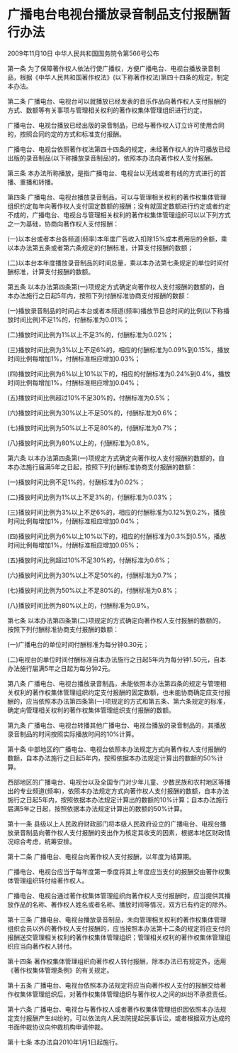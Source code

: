 # 广播电台电视台播放录音制品支付报酬暂行办法

2009年11月10日 中华人民共和国国务院令第566号公布

  

第一条 为了保障著作权人依法行使广播权，方便广播电台、电视台播放录音制品，根据《中华人民共和国著作权法》(以下称著作权法)第四十四条的规定，制定本办法。

第二条 广播电台、电视台可以就播放已经发表的音乐作品向著作权人支付报酬的方式、数额等有关事项与管理相关权利的著作权集体管理组织进行约定。

广播电台、电视台播放已经出版的录音制品，已经与著作权人订立许可使用合同的，按照合同约定的方式和标准支付报酬。

广播电台、电视台依照著作权法第四十四条的规定，未经著作权人的许可播放已经出版的录音制品(以下称播放录音制品)的，依照本办法向著作权人支付报酬。

第三条 本办法所称播放，是指广播电台、电视台以无线或者有线的方式进行的首播、重播和转播。

第四条 广播电台、电视台播放录音制品，可以与管理相关权利的著作权集体管理组织约定每年向著作权人支付固定数额的报酬；没有就固定数额进行约定或者约定不成的，广播电台、电视台与管理相关权利的著作权集体管理组织可以以下列方式之一为基础，协商向著作权人支付报酬：

(一)以本台或者本台各频道(频率)本年度广告收入扣除15%成本费用后的余额，乘以本办法第五条或者第六条规定的付酬标准，计算支付报酬的数额；

(二)以本台本年度播放录音制品的时间总量，乘以本办法第七条规定的单位时间付酬标准，计算支付报酬的数额。

第五条 以本办法第四条第(一)项规定方式确定向著作权人支付报酬的数额的，自本办法施行之日起5年内，按照下列付酬标准协商支付报酬的数额：

(一)播放录音制品的时间占本台或者本频道(频率)播放节目总时间的比例(以下称播放时间比例)不足1%的，付酬标准为0.01%；

(二)播放时间比例为1%以上不足3%的，付酬标准为0.02%；

(三)播放时间比例为3%以上不足6%的，相应的付酬标准为0.09%到0.15%，播放时间比例每增加1%，付酬标准相应增加0.03%；

(四)播放时间比例为6%以上10%以下的，相应的付酬标准为0.24%到0.4%，播放时间比例每增加1%，付酬标准相应增加0.04%；

(五)播放时间比例超过10%不足30%的，付酬标准为0.5%；

(六)播放时间比例为30%以上不足50%的，付酬标准为0.6%；

(七)播放时间比例为50%以上不足80%的，付酬标准为0.7%；

(八)播放时间比例为80%以上的，付酬标准为0.8%。

第六条 以本办法第四条第(一)项规定方式确定向著作权人支付报酬的数额的，自本办法施行届满5年之日起，按照下列付酬标准协商支付报酬的数额：

(一)播放时间比例不足1%的，付酬标准为0.02%；

(二)播放时间比例为1%以上不足3%的，付酬标准为0.03%；

(三)播放时间比例为3%以上不足6%的，相应的付酬标准为0.12%到0.2%，播放时间比例每增加1%，付酬标准相应增加0.04%；

(四)播放时间比例为6%以上10%以下的，相应的付酬标准为0.3%到0.5%，播放时间比例每增加1%，付酬标准相应增加0.05%；

(五)播放时间比例超过10%不足30%的，付酬标准为0.6%；

(六)播放时间比例为30%以上不足50%的，付酬标准为0.7%；

(七)播放时间比例为50%以上不足80%的，付酬标准为0.8%；

(八)播放时间比例为80%以上的，付酬标准为0.9%。

第七条 以本办法第四条第(二)项规定的方式确定向著作权人支付报酬的数额的，按照下列付酬标准协商支付报酬的数额：

(一)广播电台的单位时间付酬标准为每分钟0.30元；

(二)电视台的单位时间付酬标准自本办法施行之日起5年内为每分钟1.50元，自本办法施行届满5年之日起为每分钟2元。

第八条 广播电台、电视台播放录音制品，未能依照本办法第四条的规定与管理相关权利的著作权集体管理组织约定支付报酬的固定数额，也未能协商确定应支付报酬的，应当依照本办法第四条第(一)项规定的方式和第五条、第六条规定的标准，确定向管理相关权利的著作权集体管理组织支付报酬的数额。

第九条 广播电台、电视台转播其他广播电台、电视台播放的录音制品的，其播放录音制品的时间按照实际播放时间的10%计算。

第十条 中部地区的广播电台、电视台依照本办法规定方式向著作权人支付报酬的数额，自本办法施行之日起5年内，按照依据本办法规定计算出的数额的50%计算。

西部地区的广播电台、电视台以及全国专门对少年儿童、少数民族和农村地区等播出的专业频道(频率)，依照本办法规定方式向著作权人支付报酬的数额，自本办法施行之日起5年内，按照依据本办法规定计算出的数额的10%计算；自本办法施行届满5年之日起，按照依据本办法规定计算出的数额的50%计算。

第十一条 县级以上人民政府财政部门将本级人民政府设立的广播电台、电视台播放录音制品向著作权人支付报酬的支出作为核定其收支的因素，根据本地区财政情况综合考虑，统筹安排。

第十二条 广播电台、电视台向著作权人支付报酬，以年度为结算期。

广播电台、电视台应当于每年度第一季度将其上年度应当支付的报酬交由著作权集体管理组织转付给著作权人。

广播电台、电视台通过著作权集体管理组织向著作权人支付报酬时，应当提供其播放作品的名称、著作权人姓名或者名称、播放时间等情况，双方已有约定的除外。

第十三条 广播电台、电视台播放录音制品，未向管理相关权利的著作权集体管理组织会员以外的著作权人支付报酬的，应当按照本办法第十二条的规定将应支付的报酬送交管理相关权利的著作权集体管理组织；管理相关权利的著作权集体管理组织应当向著作权人转付。

第十四条 著作权集体管理组织向著作权人转付报酬，除本办法已有规定外，适用《著作权集体管理条例》的有关规定。

第十五条 广播电台、电视台依照本办法规定将应当向著作权人支付的报酬交给著作权集体管理组织后，对著作权集体管理组织与著作权人之间的纠纷不承担责任。

第十六条 广播电台、电视台与著作权人或者著作权集体管理组织因依照本办法规定支付报酬产生纠纷的，可以依法向人民法院提起民事诉讼，或者根据双方达成的书面仲裁协议向仲裁机构申请仲裁。

第十七条 本办法自2010年1月1日起施行。